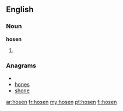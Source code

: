 {{also|Hosen}}
==English==
===Noun===
'''hosen'''
# {{plural of|[[hose]]}}

===Anagrams===
* {{alphagram|ehnos}}
* [[hones#English|hones]]
* [[shone#English|shone]]

[[ar:hosen]]
[[fr:hosen]]
[[my:hosen]]
[[pt:hosen]]
[[fi:hosen]]